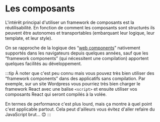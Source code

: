 # Les composants

L'intérêt principal d'utiliser un framework de composants est la réutilisabilité. En fonction de comment les composants sont structurés ils peuvent être autonomes et transportables (embarquant leur logique, leur template, et leur style).

On se rapproche de la logique des “[web components](https://en.wikipedia.org/wiki/Web_Components)” nativement supportés dans les navigateurs depuis quelques années, sauf que les “framework components” (qui nécessitent une compilation) apportent quelques facilités au développement.

:::tip
À noter que c'est peu connu mais vous pouvez très bien utiliser des “framework components” dans des applicatifs sans compilation. Par exemple, sur un site Wordpress vous pourriez très bien charger le framework React avec une balise `<script>` et ensuite utiliser vos composants React qui seront compilés à la volée.

En termes de performance c'est plus lourd, mais ça montre à quel point c'est applicable partout. Cela peut d'ailleurs vous évitez d'aller refaire du JavaScript brut… 😊
:::
